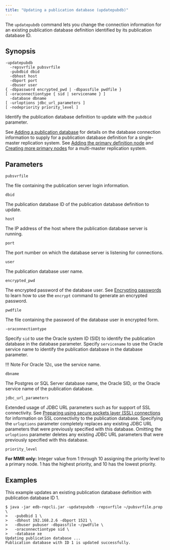 ```yaml
---
title: "Updating a publication database (updatepubdb)"
---
```


<div id="updating_publication_database" class="registered_link"></div>

The `updatepubdb` command lets you change the connection information for an existing publication database definition identified by its publication database ID.

## Synopsis

```text
-updatepubdb
  -repsvrfile pubsvrfile
  -pubdbid dbid
  -dbhost host
  -dbport port
  -dbuser user
{ -dbpassword encrypted_pwd | -dbpassfile pwdfile }
[ -oraconnectiontype { sid | servicename } ]
  -database dbname
[ -urloptions jdbc_url_parameters ]
[ -nodepriority priority_level ]
```

Identify the publication database definition to update with the `pubdbid` parameter.

See [Adding a publication database](../../05_smr_operation/02_creating_publication/02_adding_pub_database/#adding_pub_database) for details on the database connection information to supply for a publication database definition for a single-master replication system. See [Adding the primary definition node](../../06_mmr_operation/02_creating_publication_mmr/#adding_pdn) and [Creating more primary nodes](../../06_mmr_operation/03_creating_primary_nodes/#creating_primary_nodes) for a multi-master replication system.

## Parameters

`pubsvrfile`

The file containing the publication server login information.

`dbid`

The publication database ID of the publication database definition to update.

`host`

The IP address of the host where the publication database server is running.

`port`

The port number on which the database server is listening for connections.

`user`

The publication database user name.

`encrypted_pwd`

The encrypted password of the database user. See [Encrypting passwords](04_encrypt_password/#encrypt_password) to learn how to use the `encrypt` command to generate an encrypted password.

`pwdfile`

The file containing the password of the database user in encrypted form.

`-oraconnectiontype`

Specify `sid` to use the Oracle system ID (SID) to identify the publication database in the database parameter. Specify `servicename` to use the Oracle service name to identify the publication database in the database parameter.

!!! Note
    For Oracle 12c, use the service name.

`dbname`

The Postgres or SQL Server database name, the Oracle SID, or the Oracle service name of the publication database.

`jdbc_url_parameters`

Extended usage of JDBC URL parameters such as for support of SSL connectivity. See [Preparing using secure sockets layer (SSL) connections](../../07_common_operations/11_using_ssl_connections/#using_ssl_connections) for information on SSL connectivity to the publication database. Specifying the `urloptions` parameter completely replaces any existing JDBC URL parameters that were previously specified with this database. Omitting the `urloptions` parameter deletes any existing JDBC URL parameters that were previously specified with this database.

`priority_level`

**For MMR only:** Integer value from 1 through 10 assigning the priority level to a primary node. 1 has the highest priority, and 10 has the lowest priority.

## Examples

This example updates an existing publication database definition with publication database ID 1.

```text
$ java -jar edb-repcli.jar -updatepubdb -repsvrfile ~/pubsvrfile.prop \
>   -pubdbid 1 \
>   -dbhost 192.168.2.6 -dbport 1521 \
>   -dbuser pubuser -dbpassfile ~/pwdfile \
>   -oraconnectiontype sid \
>   -database xe
Updating publication database ...
Publication database with ID 1 is updated successfully.
```
